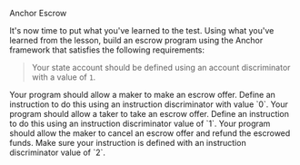 
<ChallengeTitle>Anchor Escrow</ChallengeTitle>

It's now time to put what you've learned to the test. Using what you've learned from the lesson, build an escrow program using the Anchor framework that satisfies the following requirements:

> Your state account should be defined using an account discriminator with a value of `1`.

<RequirementList>
  <Requirement title="Challenge 1: Making an escrow offer">
    Your program should allow a maker to make an escrow offer. Define an instruction to do this using an instruction discriminator with value `0`.
  </Requirement>

  <Requirement title="Challenge 2: Taking an escrow offer">
    Your program should allow a taker to take an escrow offer. Define an instruction to do this using an instruction discriminator value of `1`.
  </Requirement>

  <Requirement title="Challenge 3: Canceling an escrow offer">
    Your program should allow the maker to cancel an escrow offer and refund the escrowed funds. Make sure your instruction is defined with an instruction discriminator value of `2`.
  </Requirement>
</RequirementList>
